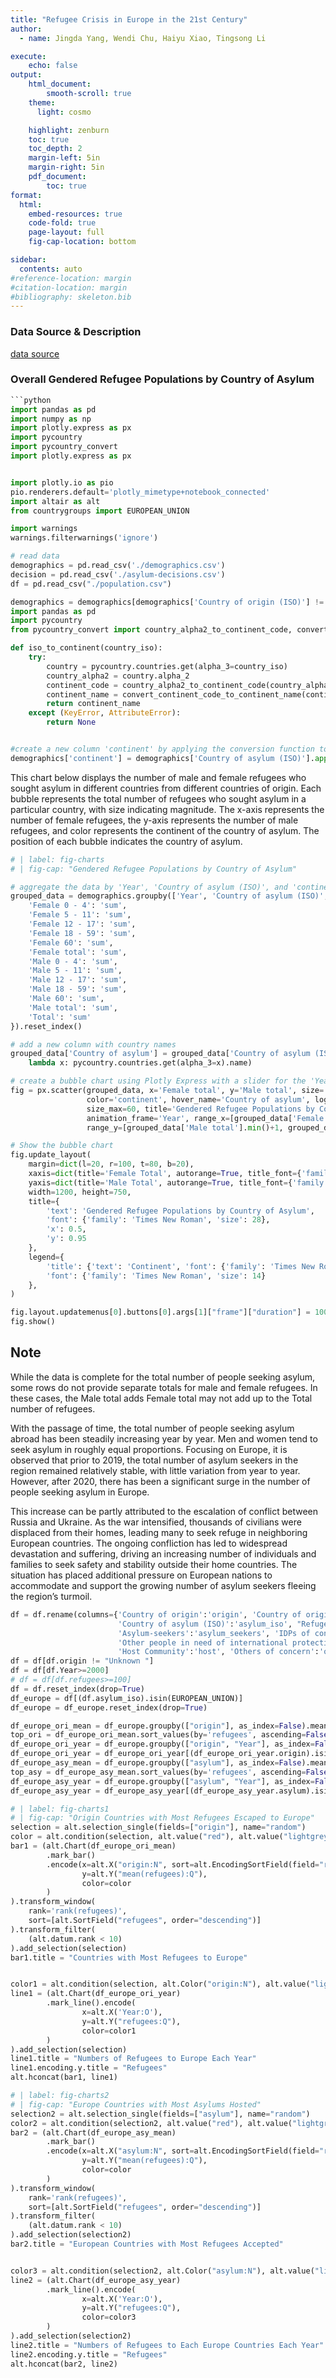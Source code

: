 ```yaml
---
title: "Refugee Crisis in Europe in the 21st Century"
author:
  - name: Jingda Yang, Wendi Chu, Haiyu Xiao, Tingsong Li

execute:
    echo: false
output:
    html_document:
        smooth-scroll: true
    theme:
      light: cosmo

    highlight: zenburn
    toc: true
    toc_depth: 2
    margin-left: 5in
    margin-right: 5in
    pdf_document:
        toc: true
format:
  html:
    embed-resources: true
    code-fold: true
    page-layout: full
    fig-cap-location: bottom

sidebar:
  contents: auto
#reference-location: margin
#citation-location: margin
#bibliography: skeleton.bib
---
```

### Data Source & Description
[data source](https://popstats.unhcr.org/refugee-statistics/download/)


### Overall Gendered Refugee Populations by Country of Asylum
```python
```python
import pandas as pd
import numpy as np
import plotly.express as px
import pycountry
import pycountry_convert
import plotly.express as px


import plotly.io as pio
pio.renderers.default='plotly_mimetype+notebook_connected'
import altair as alt
from countrygroups import EUROPEAN_UNION

import warnings
warnings.filterwarnings('ignore')
```

```python
# read data
demographics = pd.read_csv('./demographics.csv')
decision = pd.read_csv('./asylum-decisions.csv')
df = pd.read_csv("./population.csv")
```

```python
demographics = demographics[demographics['Country of origin (ISO)'] != demographics['Country of asylum (ISO)']]
import pandas as pd
import pycountry
from pycountry_convert import country_alpha2_to_continent_code, convert_continent_code_to_continent_name

def iso_to_continent(country_iso):
    try:
        country = pycountry.countries.get(alpha_3=country_iso)
        country_alpha2 = country.alpha_2
        continent_code = country_alpha2_to_continent_code(country_alpha2)
        continent_name = convert_continent_code_to_continent_name(continent_code)
        return continent_name
    except (KeyError, AttributeError):
        return None


#create a new column 'continent' by applying the conversion function to the 'Country of asylum (ISO)' column
demographics['continent'] = demographics['Country of asylum (ISO)'].apply(iso_to_continent)
```


This chart below displays the number of male and female refugees who sought asylum in different countries from different countries of origin. Each bubble represents the total number of refugees who sought asylum in a particular country, with size indicating magnitude. The x-axis represents the number of female refugees, the y-axis represents the number of male refugees, and color represents the continent of the country of asylum. The position of each bubble indicates the country of asylum. 

```python
# | label: fig-charts
# | fig-cap: "Gendered Refugee Populations by Country of Asylum"

# aggregate the data by 'Year', 'Country of asylum (ISO)', and 'continent', summing the values for each age group and gender
grouped_data = demographics.groupby(['Year', 'Country of asylum (ISO)', 'continent']).agg({
    'Female 0 - 4': 'sum',
    'Female 5 - 11': 'sum',
    'Female 12 - 17': 'sum',
    'Female 18 - 59': 'sum',
    'Female 60': 'sum',
    'Female total': 'sum',
    'Male 0 - 4': 'sum',
    'Male 5 - 11': 'sum',
    'Male 12 - 17': 'sum',
    'Male 18 - 59': 'sum',
    'Male 60': 'sum',
    'Male total': 'sum',
    'Total': 'sum'
}).reset_index()

# add a new column with country names
grouped_data['Country of asylum'] = grouped_data['Country of asylum (ISO)'].apply(
    lambda x: pycountry.countries.get(alpha_3=x).name)

# create a bubble chart using Plotly Express with a slider for the 'Year' column
fig = px.scatter(grouped_data, x='Female total', y='Male total', size='Total',
                 color='continent', hover_name='Country of asylum', log_x=True, log_y=True,
                 size_max=60, title='Gendered Refugee Populations by Country of Asylum',
                 animation_frame='Year', range_x=[grouped_data['Female total'].min()+1, grouped_data['Female total'].max()],
                 range_y=[grouped_data['Male total'].min()+1, grouped_data['Male total'].max()])

# Show the bubble chart
fig.update_layout(
    margin=dict(l=20, r=100, t=80, b=20),
    xaxis=dict(title='Female Total', autorange=True, title_font={'family': 'Times New Roman', 'size': 16}),
    yaxis=dict(title='Male Total', autorange=True, title_font={'family': 'Times New Roman', 'size': 16}),
    width=1200, height=750,
    title={
        'text': 'Gendered Refugee Populations by Country of Asylum',
        'font': {'family': 'Times New Roman', 'size': 28},
        'x': 0.5,
        'y': 0.95
    },
    legend={
        'title': {'text': 'Continent', 'font': {'family': 'Times New Roman', 'size': 16}},
        'font': {'family': 'Times New Roman', 'size': 14}
    },
)

fig.layout.updatemenus[0].buttons[0].args[1]["frame"]["duration"] = 1000
fig.show()
```

::: {.callout-tip}
## Note

While the data is complete for the total number of people seeking asylum, some rows do not provide separate totals for male and female refugees. In these cases, the Male total adds Female total may not add up to the Total number of refugees.
:::

With the passage of time, the total number of people seeking asylum abroad has been steadily increasing year by year. Men and women tend to seek asylum in roughly equal proportions. Focusing on Europe, it is observed that prior to 2019, the total number of asylum seekers in the region remained relatively stable, with little variation from year to year. However, after 2020, there has been a significant surge in the number of people seeking asylum in Europe.

This increase can be partly attributed to the escalation of conflict between Russia and Ukraine. As the war intensified, thousands of civilians were displaced from their homes, leading many to seek refuge in neighboring European countries. The ongoing confliction has led to widespread devastation and suffering, driving an increasing number of individuals and families to seek safety and stability outside their home countries. The situation has placed additional pressure on European nations to accommodate and support the growing number of asylum seekers fleeing the region's turmoil.

```python
df = df.rename(columns={'Country of origin':'origin', 'Country of origin (ISO)':'origin_iso', 'Country of asylum':'asylum', 
                        'Country of asylum (ISO)':'asylum_iso', "Refugees under UNHCR's mandate":'refugees', 
                        'Asylum-seekers':'asylum_seekers', 'IDPs of concern to UNHCR':'idps_of_concern', 
                        'Other people in need of international protection':'need_protect', 'Stateless persons':'stateless',
                        'Host Community':'host', 'Others of concern':'other_of_concern'})
df = df[df.origin != "Unknown "]
df = df[df.Year>=2000]
# df = df[df.refugees>=100]
df = df.reset_index(drop=True)
df_europe = df[(df.asylum_iso).isin(EUROPEAN_UNION)]
df_europe = df_europe.reset_index(drop=True)

df_europe_ori_mean = df_europe.groupby(["origin"], as_index=False).mean()
top_ori = df_europe_ori_mean.sort_values(by='refugees', ascending=False).head(10)
df_europe_ori_year = df_europe.groupby(["origin", "Year"], as_index=False).mean()
df_europe_ori_year = df_europe_ori_year[(df_europe_ori_year.origin).isin(top_ori.origin)]
df_europe_asy_mean = df_europe.groupby(["asylum"], as_index=False).mean()
top_asy = df_europe_asy_mean.sort_values(by='refugees', ascending=False).head(10)
df_europe_asy_year = df_europe.groupby(["asylum", "Year"], as_index=False).mean()
df_europe_asy_year = df_europe_asy_year[(df_europe_asy_year.asylum).isin(top_asy.asylum)]
```

```python
# | label: fig-charts1
# | fig-cap: "Origin Countries with Most Refugees Escaped to Europe"
selection = alt.selection_single(fields=["origin"], name="random")
color = alt.condition(selection, alt.value("red"), alt.value("lightgrey"))
bar1 = (alt.Chart(df_europe_ori_mean)
        .mark_bar()
        .encode(x=alt.X("origin:N", sort=alt.EncodingSortField(field="refugees", op="mean", order="descending")),
                y=alt.Y("mean(refugees):Q"),
                color=color
        )
).transform_window(
    rank='rank(refugees)',
    sort=[alt.SortField("refugees", order="descending")]
).transform_filter(
    (alt.datum.rank < 10)
).add_selection(selection)
bar1.title = "Countries with Most Refugees to Europe"


color1 = alt.condition(selection, alt.Color("origin:N"), alt.value("lightgrey"))
line1 = (alt.Chart(df_europe_ori_year)
        .mark_line().encode(
                x=alt.X('Year:O'),
                y=alt.Y("refugees:Q"),
                color=color1
        )
).add_selection(selection)
line1.title = "Numbers of Refugees to Europe Each Year"
line1.encoding.y.title = "Refugees"
alt.hconcat(bar1, line1)
```

```python
# | label: fig-charts2
# | fig-cap: "Europe Countries with Most Asylums Hosted"
selection2 = alt.selection_single(fields=["asylum"], name="random")
color2 = alt.condition(selection2, alt.value("red"), alt.value("lightgrey"))
bar2 = (alt.Chart(df_europe_asy_mean)
        .mark_bar()
        .encode(x=alt.X("asylum:N", sort=alt.EncodingSortField(field="refugees", op="mean", order="descending")),
                y=alt.Y("mean(refugees):Q"),
                color=color
        )
).transform_window(
    rank='rank(refugees)',
    sort=[alt.SortField("refugees", order="descending")]
).transform_filter(
    (alt.datum.rank < 10)
).add_selection(selection2)
bar2.title = "European Countries with Most Refugees Accepted"


color3 = alt.condition(selection2, alt.Color("asylum:N"), alt.value("lightgrey"))
line2 = (alt.Chart(df_europe_asy_year)
        .mark_line().encode(
                x=alt.X('Year:O'),
                y=alt.Y("refugees:Q"),
                color=color3
        )
).add_selection(selection2)
line2.title = "Numbers of Refugees to Each Europe Countries Each Year"
line2.encoding.y.title = "Refugees"
alt.hconcat(bar2, line2)
```
